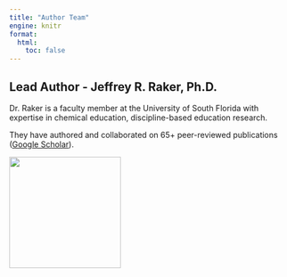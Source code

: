 ```yaml
---
title: "Author Team"
engine: knitr
format: 
  html: 
    toc: false
---
```


## Lead Author - Jeffrey R. Raker, Ph.D.

:::{.grid}

:::{.g-col-9}
Dr. Raker is a faculty member at the University of South Florida with expertise in chemical education, discipline-based education research. 

They have authored and collaborated on 65+ peer-reviewed publications ([Google Scholar](https://scholar.google.com/citations?user=dG8wwxsAAAAJ&hl=en)).
:::

::: {.g-col-3}
![](/assets/jeff_profile.jpeg){width=200 fig-align="right" fig-alt="Profile picture of Dr. Raker"}
:::

:::